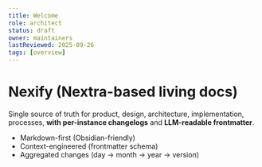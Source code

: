 ```yaml
---
title: Welcome
role: architect
status: draft
owner: maintainers
lastReviewed: 2025-09-26
tags: [overview]
---
```


# Nexify (Nextra-based living docs)

Single source of truth for product, design, architecture, implementation, processes, **with per-instance changelogs** and **LLM-readable frontmatter**.

- Markdown-first (Obsidian-friendly)
- Context-engineered (frontmatter schema)
- Aggregated changes (day → month → year → version)
